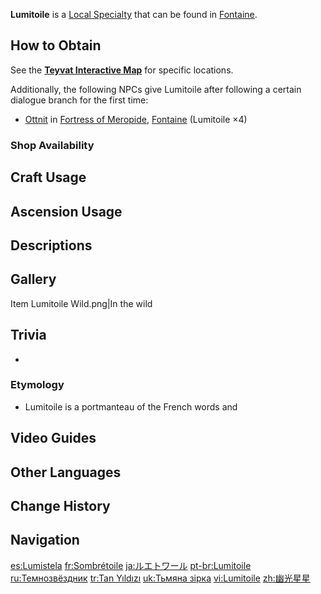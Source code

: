 {{Item Infobox
|id           = 101237
|image        = Item Lumitoile.png
|type         = Local Specialty (Fontaine)
|group        = Local Specialties
|description  = A soft-bodied animal that emits a gentle light. Often found climbing the walls of buildings near the water or underwater.
|source1      = Found on beaches and underwater in [[Liffey Region]]
}}
'''Lumitoile''' is a [[Local Specialty]] that can be found in [[Fontaine]].

==How to Obtain==
See the '''[https://webstatic-sea.mihoyo.com/app/ys-map-sea/index.html#/map/2?shown_types=545 Teyvat Interactive Map]''' for specific locations.

Additionally, the following NPCs give Lumitoile after following a certain dialogue branch for the first time:
* [[Ottnit]] in [[Fortress of Meropide]], [[Fontaine]] (Lumitoile ×4)

===Shop Availability===
{{Shop Availability}}

==Craft Usage==
{{Craft Usage}}

==Ascension Usage==
{{Ascension Usage}}

==Descriptions==
{{Description|A soft-bodied animal that emits a gentle light. Often found climbing the walls of buildings near the water or underwater.<br>Though the weak light they give off is often ignored by divers, these small soft-bodied animals have the remarkable ability to consume and degrade industrial waste present in the water. It is said that reseachers once wished to give the Lumitoile the title of "Honorary Ecological Engineer" but the proposal was rejected by the Senior Technician at the time (who also held the post of Honorary Marine Ecology Research Engineer).|[[Archive]]}}

==Gallery==
<gallery>
Item Lumitoile Wild.png|In the wild
</gallery>

==Trivia==
* {{Mail Attachments by Category List}}

===Etymology===
* Lumitoile is a portmanteau of the French words {{Fr|lumière|light}} and {{Fr|étoile|star.}}

==Video Guides==
{{EVT
|video1   = https://youtu.be/PTpGrlQVi8w
|caption1 = Lumitoile (79 Total): All Farming Location
}}

==Other Languages==
{{Other Languages
|en      = Lumitoile
|zhs     = 幽光星星
|zhs_rm  = Yōuguāng Xīngxīng
|zht     = 幽光星星
|zht_rm  = Yōuguāng Xīngxīng
|zh_tl   = Dim-Light Star
|ja      = ルエトワール
|ja_rm   = Ruetowaaru
|ja_tl   = {{fr|L'Étoile}}
|ja_lang = fr
|ja_lang_tl = The Star
|ja_note = Alternatively, an ambiguous portmanteau {{fr|lu(mière)}} + {{fr|étoile}} similar to the English.
|ko      = 형광별
|ko_tl   = Fluorescent Star
|es      = Lumistela
|es_tl   = Lumistar
|fr      = Sombrétoile
|fr_tl   = Gloomy Star
|ru      = Темнозвёздник
|ru_tl   = Dark Star
|ru_note = A portmanteau of {{ru|тёмный|dark}} and {{ru|звездный|star}} with added suffix {{ru|-ик}} to form a noun for object.
|th      = Lumitoile
|vi      = Lumitoile
|de      = Lumitoile
|id      = Lumitoile
|pt      = Lumitoile
|tr      = Tan Yıldızı
|tr_tl   = Dawn Star
|it      = Lumitoile
}}

==Change History==
{{Change History|4.1|introduced=4.0}}

==Navigation==
{{Material Navbox|Local Specialties}}

[[es:Lumistela]]
[[fr:Sombrétoile]]
[[ja:ルエトワール]]
[[pt-br:Lumitoile]]
[[ru:Темнозвёздник]]
[[tr:Tan Yıldızı]]
[[uk:Тьмяна зірка]]
[[vi:Lumitoile]]
[[zh:幽光星星]]